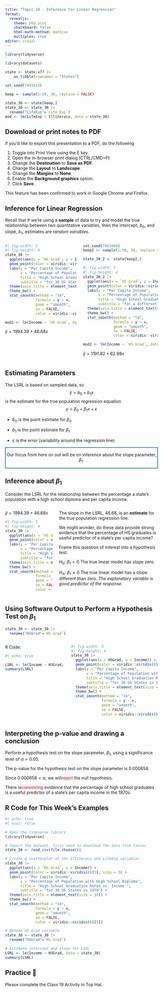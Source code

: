 ```yaml
---
title: "Topic 10 - Inference for Linear Regression"
format: 
  revealjs:
    theme: OSU.scss
    chalkboard: false
    html-math-method: mathjax
    multiplex: true
editor: visual
---
```


```r
library(tidyverse)
```

```r
library(datasets)
 
state <- state.x77 |>
    as_tibble(rownames = "States")

set.seed(7493410)

keep <- sample(1:50, 30, replace = FALSE)

state_30 <- state[keep,]
state_30 <- state_30 |>
  rename("LifeExp"=`Life Exp`)
mod <- lm(LifeExp ~ Illiteracy, data = state_30)

```

## Download or print notes to PDF {.smaller}

If you'd like to export this presentation to a PDF, do the following

::: nonincremental
1.  Toggle into Print View using the E key.
2.  Open the in-browser print dialog (CTRL/CMD+P)
3.  Change the **Destination** to **Save as PDF**.
4.  Change the **Layout** to **Landscape**.
5.  Change the **Margins** to **None**.
6.  Enable the **Background graphics** option.
7.  Click **Save**.
:::

This feature has been confirmed to work in Google Chrome and Firefox.

## Inference for Linear Regression {.smaller}

[Recall that if we're using a **sample** of data to try and model the true relationship between two quantitative variables, then the intercept, $b_0$, and slope, $b_1$, estimates are *random variables*.]{.fragment}

::::::: columns
:::: column
::: fragment
```r
#| fig-width: 5
#| fig-height: 4
state_30 |>
  ggplot(aes(x = `HS Grad`, y = Income)) +
  geom_point(color = viridis::viridis(6)[5], size = 3) + 
  labs(y = "Per Capita Income", 
       x = "Percentage of Population with High School Diploma", 
       title = "High School Graduation Rates vs. Income ",
       subtitle = "for 30 US States in 1970") + 
  theme(axis.title = element_text(size = 18)) + 
  theme_bw() + 
  stat_smooth(method = "lm",
              formula = y ~ x, 
              geom = "smooth", 
              se = FALSE, 
              color = viridis::viridis(6)[5])
```
:::

```r
mod1 <- lm(Income ~ `HS Grad`, data = state_30)
```

[$\hat{y} = 1994.39 + 46.68 x$]{.fragment}
::::

:::: column
```r
set.seed(7493489)
keep2 <- sample(1:50, 30, replace = FALSE)

state_30_2 <- state[keep2,]
```

::: fragment
```r
#| fig-width: 5
#| fig-height: 4
state_30_2 |>
  ggplot(aes(x = `HS Grad`, y = Income)) +
  geom_point(color = viridis::viridis(6)[2], size = 3) + 
  labs(y = "Per Capita Income", 
       x = "Percentage of Population with High School Diploma", 
       title = "High School Graduation Rates vs. Income ",
       subtitle = "for a different set of 30 US States in 1970") + 
  theme(axis.title = element_text(size = 18)) + 
  theme_bw() + 
  stat_smooth(method = "lm",
              formula = y ~ x, 
              geom = "smooth", 
              se = FALSE, 
              color = viridis::viridis(6)[2])
```
:::

```r
mod2 <- lm(Income ~ `HS Grad`, data = state_30_2)
```

[$\hat{y} = 1191.82 + 62.98 x$]{.fragment}
::::
:::::::

## Estimating Parameters {.smaller}

The LSRL is based on sampled data, so $$\hat{y} = b_0 + b_1x$$ is the estimate for the true population regression equation [$$y = \beta_0 + \beta_1 x + \varepsilon$$]{.fragment}

-   $b_0$ is the point estimate for [$\beta_0$]{.fragment}

-   $b_1$ is the point estimate for [$\beta_1$]{.fragment}

-   $\varepsilon$ is the error (variability around the regression line)

::: {.fragment style="border: 2px solid #2A788EFF; text-align: center"}
Our focus from here on out will be on inference about the slope parameter, $\beta_1$.
:::

## Inference about $\beta_1$ {.smaller}

Consider the LSRL for the relationship between the percentage a state's population with a high school diploma and per capita income.

::::::: columns
:::: column
::: fragment
$\hat{y} = 1994.39 + 46.68 x$

```r
#| fig-width: 5
#| fig-height: 4
state_30 |>
  ggplot(aes(x = `HS Grad`, y = Income)) +
  geom_point(color = viridis::viridis(6)[5], size = 3) + 
  labs(y = "Per Capita Income", 
       x = "Percentage of Population with High School Diploma", 
       title = "High School Graduation Rates vs. Income ",
       subtitle = "for 30 US States in 1970") + 
  theme(axis.title = element_text(size = 18)) + 
  theme_bw() + 
  stat_smooth(method = "lm",
              formula = y ~ x, 
              geom = "smooth", 
              se = FALSE, 
              color = viridis::viridis(6)[5])
```
:::
::::

:::: column
[The slope in the LSRL, $46.68$, is an **estimate** for the true population regression line.]{.fragment}

[We might wonder, do these data provide strong evidence that the percentage of HS graduates is useful predictor of a state's per capita income?]{.fragment}

::: fragment
Frame this question of interest into a hypothesis test:

$H_0:$ [$\beta_1 = 0$]{.fragment} [The true linear model has slope zero.]{.fragment}

$H_A:$ [$\beta_1 \neq 0$]{.fragment} [The true linear model has a slope different than zero. *The explanatory variable is good predictor of the response.*]{.fragment}
:::
::::
:::::::

## Using Software Output to Perform a Hypothesis Test on $\beta_1$ {.smaller}

:::::: fragment
```r
state_30 <- state_30 |>
  rename("HSGrad"=`HS Grad`)
```

::::: columns
::: column
R Code:

```r
#| echo: true

LSRL <- lm(Income ~ HSGrad, data = state_30)
summary(LSRL)
```
:::

::: column
```r
#| fig-width: 5
#| fig-height: 4
state_30 |>
  ggplot(aes(x = HSGrad, y = Income)) +
  geom_point(color = viridis::viridis(6)[5], size = 3) + 
  labs(y = "Per Capita Income", 
       x = "Percentage of Population with High School Diploma", 
       title = "High School Graduation Rates vs. Income ",
       subtitle = "for 30 US States in 1970") + 
  theme(axis.title = element_text(size = 18)) + 
  theme_bw() + 
  stat_smooth(method = "lm",
              formula = y ~ x, 
              geom = "smooth", 
              se = FALSE, 
              color = viridis::viridis(6)[5])
```
:::
:::::
::::::

## Interpreting the p-value and drawing a conclusion {.smaller}

[Perform a hypothesis test on the slope parameter, $\beta_1$, using a significance level of $\alpha = 0.05$.]{.fragment}

[The p-value for the hypothesis test on the slope parameter is $0.000658$.]{.fragment}

[Since $0.000658 < \alpha$, we will ]{.fragment}[reject]{style="color:red;"} the null hypothesis.

[There is ]{.fragment}[convincing]{style="color:red;"} evidence that the percentage of high school graduates is a useful predictor of a state's per capita income in the 1970s.

## R Code for This Week's Examples {.smaller}

```r
#| echo: true
#| eval: false

# Open the tidyverse library
library(tidyverse)

# Import the dataset, first need to download the data from Canvas
state_30 <- read_csv(file.choose())

# Create a scatterplot of the Illiteracy and LifeExp variables
state_30 |>
  ggplot(aes(x = `HS Grad`, y = Income)) +
  geom_point(color = viridis::viridis(6)[5], size = 3) + 
  labs(y = "Per Capita Income", 
       x = "Percentage of Population with High School Diploma", 
       title = "High School Graduation Rates vs. Income ",
       subtitle = "for 30 US States in 1970") + 
  theme(axis.title = element_text(size = 18)) + 
  theme_bw() + 
  stat_smooth(method = "lm",
              formula = y ~ x, 
              geom = "smooth", 
              se = FALSE, 
              color = viridis::viridis(6)[5])

# Rename HS Grad variable
state_30 <- state_30 |>
  rename("HSGrad"=`HS Grad`)

# Estimate intercept and slope for LSRL
LSRL <- lm(Income ~ HSGrad, data = state_30)
summary(LSRL)
```

## Practice 🎩

Please complete the Class 19 Activity in Top Hat.
